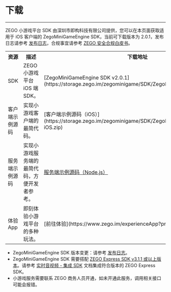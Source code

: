 # 下载

- - -

ZEGO 小游戏平台 SDK 由深圳市即构科技有限公司提供，您可以在本页面获取适用于 iOS 客户端的 ZegoMiniGameEngine SDK，当前可下载版本为 2.0.1，发布日志请参考 [发布日志](./Overview/release%20notes.mdx)，合规事宜请参考 [ZEGO 安全合规白皮书](/policies-and-agreements/zego-security-and-compliance-white-paper)。

<table>
  
<tbody><tr>
<th>资源</th>
<th>描述</th>
<th>下载地址</th>
<th>相关文档</th>
</tr>
<tr>
<td>SDK</td>
<td>ZEGO 小游戏平台 iOS 端 SDK。</td>
<td>[ZegoMiniGameEngine SDK v2.0.1](https://storage.zego.im/zegominigame/SDK/ZegoMiniGameEngine-iOS.zip)</td>
<td>[集成 SDK](./quick%20start/Integrate%20SDK.mdx)</td>
</tr>
<tr>
<td>客户端示例源码</td>
<td>实现小游戏客户端的最简代码。</td>
<td>[客户端示例源码（iOS）](https://storage.zego.im/zegominigame/SDK/ZegoMiniGameEngineDemoSrc-iOS.zip)</td>
<td>[跑通示例源码 - 跑通客户端示例源码（iOS）](./quick%20start/run%20sample%20codes.mdx#跑通客户端示例源码ios)</td>
</tr>
<tr>
<td>服务端示例源码</td>
<td>实现小游戏服务端的最简代码，方便开发者参考。</td>
<td><a href="https://storage.zego.im/ZegoMiniGameSDK/server/ZegoMiniGameServerDemo.zip" target= "_blank">服务端示例源码（Node.js）</a></td>
<td>[跑通示例源码 - 跑通服务端示例源码（Node.js）](./quick%20start/run%20sample%20codes.mdx#跑通服务端示例源码nodejs)</td>
</tr>
<tr>
<td>体验 App</td>
<td>即刻体验小游戏平台的多种玩法。</td>
<td>[前往体验](https://www.zego.im/experienceApp?priceID=1#mini_new_games)</td>
<td>[体验 App](./Download Demo.mdx)</td>
</tr>
</tbody></table>

<Note title="说明">

- ZegoMiniGameEngine SDK 版本变更：请参考 [发布日志](./Overview/release%20notes.mdx)。
- ZegoMiniGameEngine SDK 需要搭配 [ZEGO Express SDK v3.1.1 或以上版本](https://doc-zh.zego.im/article/2968)。请参考 [实时音视频 - 集成 SDK](https://doc-zh.zego.im/article/196) 文档集成符合版本的 ZEGO Express SDK。
- 小游戏服务需要联系 ZEGO 商务人员开通，如未开通此服务，调用相关接口可能会报错。
</Note>

